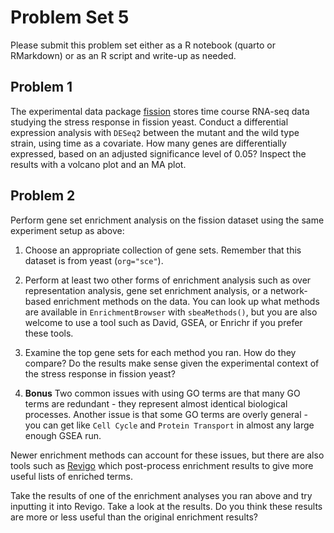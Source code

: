 # Problem Set 5

Please submit this problem set either as a R notebook (quarto or RMarkdown) or as an R script and write-up as needed.

## Problem 1

The experimental data package [fission](https://bioconductor.org/packages/fission) stores time course RNA-seq data studying the stress response in fission yeast. Conduct a differential expression analysis with `DESeq2` between the mutant and the wild type strain, using time as a covariate. How many genes are differentially expressed, based on an adjusted significance level of 0.05? Inspect the results with a volcano plot and an MA plot.

## Problem 2

Perform gene set enrichment analysis on the fission dataset using the same experiment setup as above:

1.  Choose an appropriate collection of gene sets. Remember that this dataset is from yeast (`org="sce"`).

2.  Perform at least two other forms of enrichment analysis such as over representation analysis, gene set enrichment analysis, or a network-based enrichment methods on the data. You can look up what methods are available in `EnrichmentBrowser` with `sbeaMethods()`, but you are also welcome to use a tool such as David, GSEA, or Enrichr if you prefer these tools. 

3.  Examine the top gene sets for each method you ran. How do they compare? Do the results make sense given the experimental context of the stress response in fission yeast?

4. **Bonus** Two common issues with using GO terms are that many GO terms are redundant - they represent almost identical biological processes. Another issue is that some GO terms are overly general - you can get like `Cell Cycle` and `Protein Transport` in almost any large enough GSEA run.

Newer enrichment methods can account for these issues, but there are also tools such as [Revigo](http://revigo.irb.hr/) which post-process enrichment results to give more useful lists of enriched terms. 

Take the results of one of the enrichment analyses you ran above and try inputting it into Revigo. Take a look at the results. Do you think these results are more or less useful than the original enrichment results?
